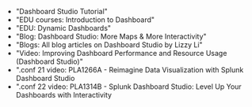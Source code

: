
* <Link to="https://docs.splunk.com/Documentation/SplunkCloud/latest/DashStudio/dashStudioTutorial" openInNewContext>"Dashboard Studio Tutorial"</Link>
* <Link to="https://education.splunk.com/" openInNewContext>"EDU courses: Introduction to Dashboard"</Link>
* <Link to="https://education.splunk.com/" openInNewContext>"EDU: Dynamic Dashboards"</Link>
* <Link to="https://www.splunk.com/en_us/blog/platform/dashboard-studio-more-maps-more-interactivity.html" openInNewContext>"Blog: Dashboard Studio: More Maps & More Interactivity"</Link>
* <Link to="https://www.splunk.com/en_us/blog/author/elizabethl.html" openInNewContext>"Blogs: All blog articles on Dashboard Studio by Lizzy Li"</Link>
* <Link to="https://www.youtube.com/watch?v=LsTalEYwGsk" openInNewContext>"Video: Improving Dashboard Performance and Resource Usage (Dashboard Studio)"</Link>
* <Link to="https://conf.splunk.com/files/2021/recordings/PLA1266A.mp4" openInNewContext>".conf 21 video: PLA1266A - Reimagine Data Visualization with Splunk Dashboard Studio </Link>
* <Link to="https://conf.splunk.com/files/2022/recordings/PLA1314B_1080.mp4" openInNewContext>".conf 22 video: PLA1314B - Splunk Dashboard Studio: Level Up Your Dashboards with Interactivity</Link>
